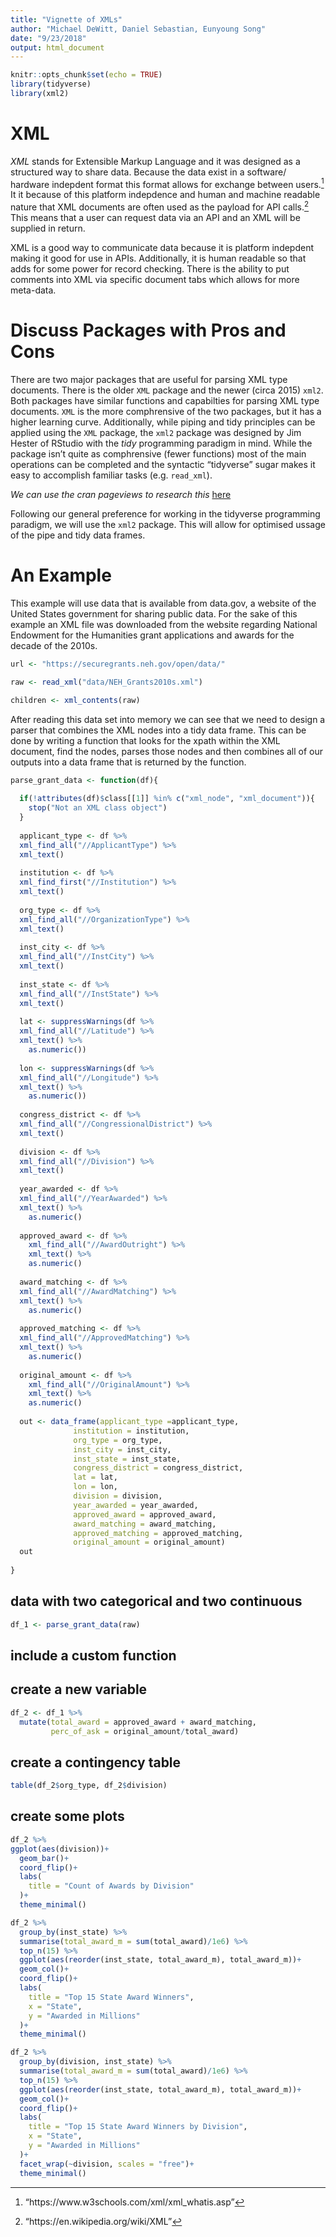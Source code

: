```yaml
---
title: "Vignette of XMLs"
author: "Michael DeWitt, Daniel Sebastian, Eunyoung Song"
date: "9/23/2018"
output: html_document
---
```


```r
knitr::opts_chunk$set(echo = TRUE)
library(tidyverse)
library(xml2)
```

# XML

_XML_ stands for Extensible Markup Language and it was designed as a structured way to share data. Because the data exist in a software/ hardware indepdent format this format allows for exchange between users.[^1] It it because of this platform indepdence and human and machine readable nature that XML documents are often used as the payload for API calls.[^2] This means that a user can request data via an API and an XML will be supplied in return.

[^1]: "https://www.w3schools.com/xml/xml_whatis.asp"
[^2]: "https://en.wikipedia.org/wiki/XML"

XML is a good way to communicate data because it is platform indepdent making it good for use in APIs. Additionally, it is human readable so that adds for some power for record checking. There is the ability to put comments into XML via specific document tabs which allows for more meta-data.

# Discuss Packages with Pros and Cons
There are two major packages that are useful for parsing XML type documents. There is the older `XML` package and the newer (circa 2015) `xml2`. Both packages have similar functions and capabilties for parsing XML type documents.  `XML` is the more comphrensive of the two packages, but it has a higher learning curve. Additionally, while piping and tidy principles can be applied using the `XML` package, the `xml2` package was designed by Jim Hester of RStudio with the _tidy_ programming paradigm in mind. While the package isn't quite as comphrensive (fewer functions) most of the main operations can be completed and the syntactic "tidyverse" sugar makes it easy to accomplish familiar tasks (e.g. `read_xml`).


*We can use the cran pageviews to research this* [here](https://cran.r-project.org/web/views/WebTechnologies.html)


Following our general preference for working in the tidyverse programming paradigm, we will use the `xml2` package. This will allow for optimised ussage of the pipe and tidy data frames.

# An Example

This example will use data that is available from data.gov, a website of the United States government for sharing public data. For the sake of this example an XML file was downloaded from the website regarding National Endowment for the Humanities grant applications and awards for the decade of the 2010s. 

```r

url <- "https://securegrants.neh.gov/open/data/"

raw <- read_xml("data/NEH_Grants2010s.xml")

children <- xml_contents(raw)
```

After reading this data set into memory we can see that we need to design a parser that combines the XML nodes into a tidy data frame. This can be done by writing a function that looks for the xpath within the XML document, find the nodes, parses those nodes and then combines all of our outputs into a data frame that is returned by the function. 

```r
parse_grant_data <- function(df){
  
  if(!attributes(df)$class[[1]] %in% c("xml_node", "xml_document")){
    stop("Not an XML class object")
  }
  
  applicant_type <- df %>% 
  xml_find_all("//ApplicantType") %>% 
  xml_text()
  
  institution <- df %>%
  xml_find_first("//Institution") %>%
  xml_text()
  
  org_type <- df %>% 
  xml_find_all("//OrganizationType") %>% 
  xml_text()
  
  inst_city <- df %>% 
  xml_find_all("//InstCity") %>% 
  xml_text()
  
  inst_state <- df %>% 
  xml_find_all("//InstState") %>% 
  xml_text()
  
  lat <- suppressWarnings(df %>% 
  xml_find_all("//Latitude") %>% 
  xml_text() %>% 
    as.numeric())
  
  lon <- suppressWarnings(df %>% 
  xml_find_all("//Longitude") %>% 
  xml_text() %>% 
    as.numeric())
  
  congress_district <- df %>% 
  xml_find_all("//CongressionalDistrict") %>% 
  xml_text()
  
  division <- df %>% 
  xml_find_all("//Division") %>% 
  xml_text()
  
  year_awarded <- df %>% 
  xml_find_all("//YearAwarded") %>% 
  xml_text() %>% 
    as.numeric()
  
  approved_award <- df %>% 
    xml_find_all("//AwardOutright") %>% 
    xml_text() %>% 
    as.numeric()
  
  award_matching <- df %>% 
  xml_find_all("//AwardMatching") %>% 
  xml_text() %>% 
    as.numeric()
  
  approved_matching <- df %>% 
  xml_find_all("//ApprovedMatching") %>% 
  xml_text() %>% 
    as.numeric()
  
  original_amount <- df %>% 
    xml_find_all("//OriginalAmount") %>% 
    xml_text() %>% 
    as.numeric()
  
  out <- data_frame(applicant_type =applicant_type,
              institution = institution,
              org_type = org_type,
              inst_city = inst_city,
              inst_state = inst_state,
              congress_district = congress_district,
              lat = lat,
              lon = lon,
              division = division,
              year_awarded = year_awarded,
              approved_award = approved_award,
              award_matching = award_matching,
              approved_matching = approved_matching,
              original_amount = original_amount)
  out
  
}
```


## data with two categorical and two continuous

```r
df_1 <- parse_grant_data(raw)
```


## include a custom function

## create a new variable

```r
df_2 <- df_1 %>% 
  mutate(total_award = approved_award + award_matching,
         perc_of_ask = original_amount/total_award)
```


## create a contingency table

```r
table(df_2$org_type, df_2$division)
```


## create some plots

```r
df_2 %>% 
ggplot(aes(division))+
  geom_bar()+
  coord_flip()+
  labs(
    title = "Count of Awards by Division"
  )+
  theme_minimal()
```

```r
df_2 %>% 
  group_by(inst_state) %>% 
  summarise(total_award_m = sum(total_award)/1e6) %>% 
  top_n(15) %>% 
  ggplot(aes(reorder(inst_state, total_award_m), total_award_m))+
  geom_col()+
  coord_flip()+
  labs(
    title = "Top 15 State Award Winners",
    x = "State",
    y = "Awarded in Millions"
  )+
  theme_minimal()
```

```r
df_2 %>% 
  group_by(division, inst_state) %>% 
  summarise(total_award_m = sum(total_award)/1e6) %>% 
  top_n(15) %>% 
  ggplot(aes(reorder(inst_state, total_award_m), total_award_m))+
  geom_col()+
  coord_flip()+
  labs(
    title = "Top 15 State Award Winners by Division",
    x = "State",
    y = "Awarded in Millions"
  )+
  facet_wrap(~division, scales = "free")+
  theme_minimal()
```

